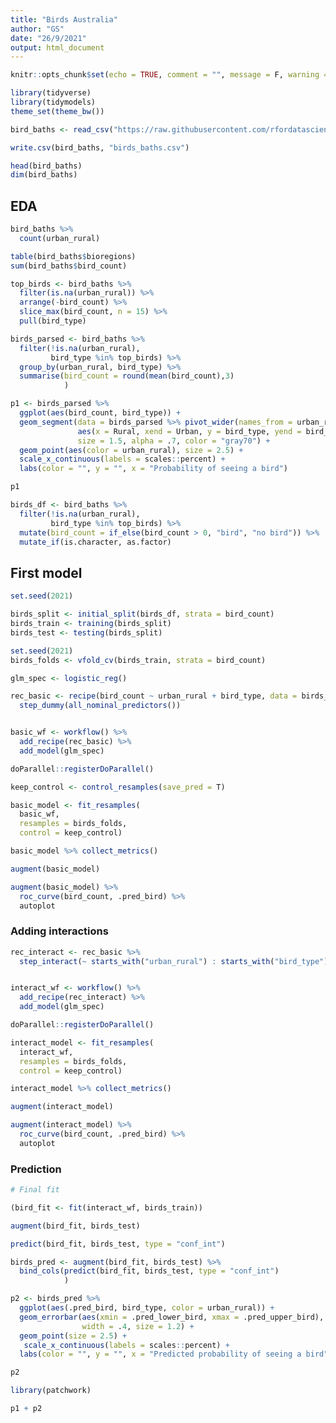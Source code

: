 ```yaml
---
title: "Birds Australia"
author: "GS"
date: "26/9/2021"
output: html_document
---
```


```r
knitr::opts_chunk$set(echo = TRUE, comment = "", message = F, warning = F, fig.align = "center")
```

```r
library(tidyverse)
library(tidymodels)
theme_set(theme_bw())
```


```r
bird_baths <- read_csv("https://raw.githubusercontent.com/rfordatascience/tidytuesday/master/data/2021/2021-08-31/bird_baths.csv")

write.csv(bird_baths, "birds_baths.csv")

```
```r
head(bird_baths)
dim(bird_baths)
```
## EDA
```r
bird_baths %>% 
  count(urban_rural)

table(bird_baths$bioregions)
sum(bird_baths$bird_count)

top_birds <- bird_baths %>% 
  filter(is.na(urban_rural)) %>% 
  arrange(-bird_count) %>% 
  slice_max(bird_count, n = 15) %>% 
  pull(bird_type)

```

```r
birds_parsed <- bird_baths %>% 
  filter(!is.na(urban_rural),
         bird_type %in% top_birds) %>% 
  group_by(urban_rural, bird_type) %>% 
  summarise(bird_count = round(mean(bird_count),3)
            )

p1 <- birds_parsed %>% 
  ggplot(aes(bird_count, bird_type)) + 
  geom_segment(data = birds_parsed %>% pivot_wider(names_from = urban_rural, values_from = bird_count),
               aes(x = Rural, xend = Urban, y = bird_type, yend = bird_type),
               size = 1.5, alpha = .7, color = "gray70") + 
  geom_point(aes(color = urban_rural), size = 2.5) + 
  scale_x_continuous(labels = scales::percent) +
  labs(color = "", y = "", x = "Probability of seeing a bird")

p1
```


```r
birds_df <- bird_baths %>% 
  filter(!is.na(urban_rural),
         bird_type %in% top_birds) %>% 
  mutate(bird_count = if_else(bird_count > 0, "bird", "no bird")) %>% 
  mutate_if(is.character, as.factor)
```

## First model
```r
set.seed(2021)

birds_split <- initial_split(birds_df, strata = bird_count)
birds_train <- training(birds_split)
birds_test <- testing(birds_split)

set.seed(2021)
birds_folds <- vfold_cv(birds_train, strata = bird_count)

```
```r
glm_spec <- logistic_reg()

rec_basic <- recipe(bird_count ~ urban_rural + bird_type, data = birds_train) %>% 
  step_dummy(all_nominal_predictors())


basic_wf <- workflow() %>% 
  add_recipe(rec_basic) %>% 
  add_model(glm_spec)
```

```r
doParallel::registerDoParallel()

keep_control <- control_resamples(save_pred = T)

basic_model <- fit_resamples(
  basic_wf,
  resamples = birds_folds,
  control = keep_control)
```

```r
basic_model %>% collect_metrics()

augment(basic_model)

augment(basic_model) %>% 
  roc_curve(bird_count, .pred_bird) %>% 
  autoplot
```

### Adding interactions
```r
rec_interact <- rec_basic %>% 
  step_interact(~ starts_with("urban_rural") : starts_with("bird_type"))


interact_wf <- workflow() %>% 
  add_recipe(rec_interact) %>% 
  add_model(glm_spec)
```

```r
doParallel::registerDoParallel()

interact_model <- fit_resamples(
  interact_wf,
  resamples = birds_folds,
  control = keep_control)
```


```r
interact_model %>% collect_metrics()

augment(interact_model)

augment(interact_model) %>% 
  roc_curve(bird_count, .pred_bird) %>% 
  autoplot
```

### Prediction

```r
# Final fit

(bird_fit <- fit(interact_wf, birds_train))

```


```r
augment(bird_fit, birds_test)

predict(bird_fit, birds_test, type = "conf_int")

```


```r
birds_pred <- augment(bird_fit, birds_test) %>% 
  bind_cols(predict(bird_fit, birds_test, type = "conf_int")
            )
```

```r
p2 <- birds_pred %>% 
  ggplot(aes(.pred_bird, bird_type, color = urban_rural)) + 
  geom_errorbar(aes(xmin = .pred_lower_bird, xmax = .pred_upper_bird),
                width = .4, size = 1.2) + 
  geom_point(size = 2.5) +
   scale_x_continuous(labels = scales::percent) +
  labs(color = "", y = "", x = "Predicted probability of seeing a bird")

p2
```


```r
library(patchwork)

p1 + p2

```












































